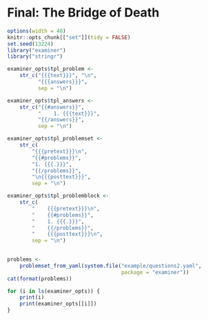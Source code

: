 <!--
%\VignetteEngine{knitr::knitr}
%\VignetteIndexEntry{exam3}
-->

# Final: The Bridge of Death

```r
options(width = 40)
knitr::opts_chunk[["set"]](tidy = FALSE)
set.seed(13224)
library("examiner")
library("stringr")

examiner_opts$tpl_problem <-
    str_c("{{{text}}}", "\n",
          "{{{answers}}}", 
          sep = "\n")

examiner_opts$tpl_answers <-
    str_c("{{#answers}}",
          "    1. {{{text}}}",
          "{{/answers}}",
          sep = "\n")

examiner_opts$tpl_problemset <-
    str_c(
        "{{{pretext}}}\n",
        "{{#problems}}",
        "1. {{{.}}}",
        "{{/problems}}",
        "\n{{{posttext}}}",
        sep = "\n")

examiner_opts$tpl_problemblock <-
    str_c(
        "    {{{pretext}}}\n",
        "    {{#problems}}",
        "    1. {{{.}}}",
        "    {{/problems}}",
        "    {{{posttext}}}\n",
        sep = "\n")
	
```

```r

problems <- 
    problemset_from_yaml(system.file("example/questions2.yaml", 
                                     package = "examiner"))
cat(format(problems))
```

```r
for (i in ls(examiner_opts)) {
    print(i)
    print(examiner_opts[[i]])
}

```
